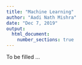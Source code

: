 ```yaml
---
title: "Machine Learning"
author: "Aadi Nath Mishra"
date: "Dec 7, 2019"
output: 
  html_document:
    number_sections: true
---
```


To be filled ...